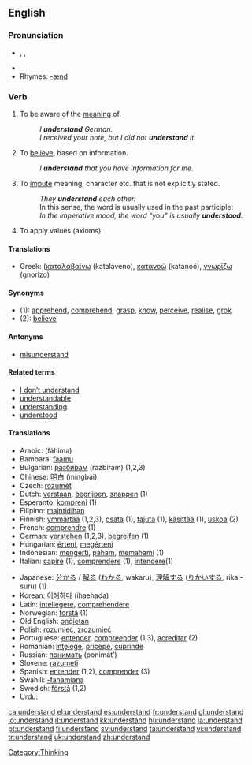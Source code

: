==English==

{{rank|fear|evening|ground|429|understand|fine|law|show}}

===Pronunciation===
*{{AHD|ŭn"də(r)-stănd'}}, {{IPA|/ˌʌndə(r)ˈstænd/}}, {{SAMPA|/%Vnd@(r)"st{nd/}}
*{{audio|en-us-understand.ogg|Audio (US)}}
*Rhymes: [[Rhymes:English:-ænd|-ænd]]

===Verb===
{{en-verb|understands|understanding|understood}}

# To be aware of the [[meaning]] of.
#: ''I '''understand''' German.''
#: ''I received your note, but I did not '''understand''' it.''
# To [[believe]], based on information.
#: ''I '''understand''' that you have information for me.''
# To [[impute]] meaning, character etc. that is not explicitly stated.
#: ''They '''understand''' each other.''
#: In this sense, the word is usually used in the past participle:
#: ''In the imperative mood, the word “you” is usually '''understood'''.''
# To apply values (axioms).

====Translations====
{{top}}
*Greek: ([[καταλαβαίνω]] (katalaveno), [[κατανοώ]] (katanoó), [[γνωρίζω]] (gnorizo)
{{mid}}
{{bottom}}

====Synonyms====
*(1): [[apprehend]], [[comprehend]], [[grasp]], [[know]], [[perceive]], [[realise]], [[grok]]
*(2): [[believe]]

====Antonyms====
*[[misunderstand]]

====Related terms====
*[[I don't understand|I don’t understand]]
*[[understandable]]
*[[understanding]]
*[[understood]]

====Translations====
{{rfc-trans}}
{{top}}
*Arabic: {{ARchar|[[فهم]]}} (fáhima)
*Bambara: [[faamu]]
*Bulgarian: [[разбирам]] (razbiram) (1,2,3)
*Chinese: [[明白]] (míngbái)
*Czech: [[rozumět]]
*Dutch: [[verstaan]], [[begrijpen]], [[snappen]] (1) {{italbrac|“verstaan” usually means “to hear clearly”. You “verstaan” an utterance, but “begrijpen” or “snappen” a concept or idea or decision.}}
*Esperanto: [[kompreni]] (1)
*Filipino: [[maintidihan]]
*Finnish: [[ymmärtää]] (1,2,3), [[osata]] (1), [[tajuta]] (1), [[käsittää]] (1), [[uskoa]] (2)
*French: [[comprendre]] (1)
*German: [[verstehen]] (1,2,3), [[begreifen]] (1)
*Hungarian: [[érteni]], [[megérteni]]
*Indonesian: [[mengerti]], [[paham]], [[paham|memahami]] (1)
*Italian: [[capire]] (1), [[comprendere]] (1), [[intendere]](1) 
{{mid}}
*Japanese: [[分かる]] / [[解る]] ([[わかる]], wakaru), [[理解]]する ([[りかい]]する, rikai-suru) (1)
*Korean: [[이해하다]] (ihaehada)
*Latin: [[intellegere]], [[comprehendere]]
*Norwegian: [[forstå]] (1)
*Old English: [[ongietan|onġietan]]
*Polish: [[rozumieć]], [[zrozumieć]]
*Portuguese: [[entender]], [[compreender]] (1,3), [[acreditar]] (2)
*Romanian: [[înţelege]], [[pricepe]], [[cuprinde]]
*Russian: [[понимать]] (ponimát’)
*Slovene: [[razumeti]]
*Spanish: [[entender]] (1,2), [[comprender]] (3)
*Swahili: [[-fahamiana]]
*Swedish: [[förstå]] (1,2)
*Urdu: {{URchar|[[سمجهنا]]}}
{{bottom}}

[[Category:Thinking]]

[[ca:understand]]
[[el:understand]]
[[es:understand]]
[[fr:understand]]
[[gl:understand]]
[[io:understand]]
[[it:understand]]
[[kk:understand]]
[[hu:understand]]
[[ja:understand]]
[[pt:understand]]
[[fi:understand]]
[[sv:understand]]
[[ta:understand]]
[[vi:understand]]
[[tr:understand]]
[[uk:understand]]
[[zh:understand]]